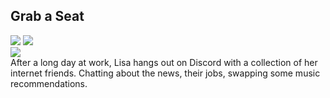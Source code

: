 <div className="m-5 p-5 bg-orange-900 rounded-md shadow-sm">

<h2 className="text-2xl font-bold mb-4 text-white">Grab a Seat</h2>

<div className="grid grid-rows-1 grid-flow-col gap-4">
  <div className="row-span-3 gap-2">
    <img src="https://mj-gallery.com/dbc6b847-35f6-4231-9925-934d08fa00c7/grid_0.png" />
    <img
      className="mt-4"
      src="https://mj-gallery.com/7e25c002-dc37-463d-9568-8fd00f334d62/grid_0.png"
    />
  </div>
  <div className="col-span-2 ...">
    <img src="https://mj-gallery.com/a24f1cd0-bd09-4c9a-9af0-4df31bbf2f6f/grid_0.png" />
  </div>
  <div className="text-white">After a long day at work, Lisa hangs out on Discord with a collection of her internet friends. Chatting about the news, their jobs, swapping some music recommendations.</div>
</div>

</div>
